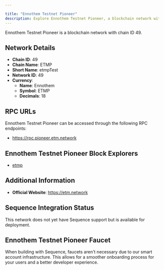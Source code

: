 ```yaml
---

title: "Ennothem Testnet Pioneer"
description: Explore Ennothem Testnet Pioneer, a blockchain network with chain ID 49. Learn about its native currency, Ennothem, and how to interact with the network.
---
```




Ennothem Testnet Pioneer is a blockchain network with chain ID 49.

## Network Details

- **Chain ID**: 49
- **Chain Name**: ETMP
- **Short Name**: etmpTest
- **Network ID**: 49
- **Currency**: 
  - **Name**: Ennothem
  - **Symbol**: ETMP
  - **Decimals**: 18

## RPC URLs

Ennothem Testnet Pioneer can be accessed through the following RPC endpoints:

- https://rpc.pioneer.etm.network

## Ennothem Testnet Pioneer Block Explorers

- [etmp](https://pioneer.etmscan.network)

## Additional Information

- **Official Website**: https://etm.network

## Sequence Integration Status

This network does not yet have Sequence support but is available for deployment.

## Ennothem Testnet Pioneer Faucet

When building with Sequence, faucets aren't necessary due to our smart account infrastructure. This allows for a smoother onboarding process for your users and a better developer experience.
